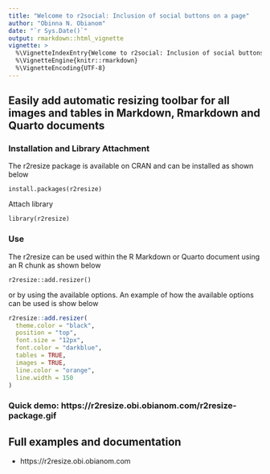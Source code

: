 ```yaml
---
title: "Welcome to r2social: Inclusion of social buttons on a page"
author: "Obinna N. Obianom"
date: "`r Sys.Date()`"
output: rmarkdown::html_vignette
vignette: >
  %\VignetteIndexEntry{Welcome to r2social: Inclusion of social buttons on a page}
  %\VignetteEngine{knitr::rmarkdown}
  %\VignetteEncoding{UTF-8}
---
```



## Easily add automatic resizing toolbar for all images and tables in Markdown, Rmarkdown and Quarto documents

### Installation and Library Attachment

The r2resize package is available on CRAN and can be installed as shown below

`install.packages(r2resize)`

Attach library 

`library(r2resize)`

### Use

The r2resize can be used within the R Markdown or Quarto document using an R chunk as shown below


`r2resize::add.resizer()`

or by using the available options. An example of how the available options can be used is show below

```r
r2resize::add.resizer(
  theme.color = "black",
  position = "top",
  font.size = "12px",
  font.color = "darkblue",
  tables = TRUE,
  images = TRUE,
  line.color = "orange",
  line.width = 150
)
```

### Quick demo: https://r2resize.obi.obianom.com/r2resize-package.gif


## Full examples and documentation

 + https://r2resize.obi.obianom.com
